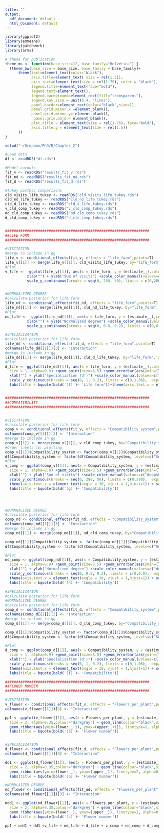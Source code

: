 ```yaml
---
title: ""
output:
  pdf_document: default
  html_document: default
---
```

```r

library(ggplot2)
library(emmeans)
library(patchwork)
library(brms)

# Theme for publication
theme_ms <- function(base_size=12, base_family="Helvetica") {
  (theme_bw(base_size = base_size, base_family = base_family)+
      theme(text=element_text(color="black"),
            axis.title=element_text( size = rel(1.3)),
            axis.text=element_text(size = rel(1.75), color = "black"),
            legend.title=element_text(face="bold"),
            legend.text=element_text(),
            legend.background=element_rect(fill="transparent"),
            legend.key.size = unit(0.4, 'lines'),
            panel.border=element_rect(color="black",size=1),
            panel.grid.minor.x =element_blank(),
            panel.grid.minor.y= element_blank(),
             panel.grid.major= element_blank(),
            plot.title = element_text(size = rel(1.75), face="bold"),
            axis.title.y = element_text(size = rel(1.5))
      ))
}

setwd("~/Dropbox/PhD/R/Chapter_2")

#Load data
df <- readRDS("df.rds")

#Model outputs
fit_v <- readRDS("results_fit_v.rds")
fit_nd <- readRDS("results_fit_nd.rds")
fit_d <- readRDS("results_fit_d.rds")

#Tukey posthoc comparisons
cld_visits_life_tukey <- readRDS("cld_visits_life_tukey.rds")
cld_nd_life_tukey <- readRDS("cld_nd_life_tukey.rds")
cld_d_life_tukey <- readRDS("cld_d_life_tukey.rds")
v_cld_comp_tukey <- readRDS("v_cld_comp_tukey.rds")
nd_cld_comp_tukey <- readRDS("nd_cld_comp_tukey.rds")
d_cld_comp_tukey <- readRDS("d_cld_comp_tukey.rds")


##################################################################
##LIFE FORM
##################################################################

#VISITATION
#merge to include in gg
life_v <- conditional_effects(fit_v, effects = "life_form",points=T) 
life_v[[1]] <- merge(life_v[[1]], cld_visits_life_tukey, by="life_form", all.x = TRUE)
#Plot
v_life <-  ggplot(life_v[[1]], aes(x = life_form, y = (estimate__),color=life_form)) + geom_jitter(width = 0.15,alpha=0.2,data = df,aes(x = life_form, y =                       Visits),size = 1, alpha=0.9) +geom_point(size=3.5) +geom_errorbar(aes(ymin=(lower__), ymax=(upper__)),width=0.2, size=1) +theme_ms()+
          xlab("") + ylab("Sum of visits") +scale_color_manual(values=c("forestgreen", "darkorange2","black")) +theme(legend.position="none")+
          scale_y_continuous(breaks = seq(0, 280, 50), limits = c(0,280),  expand = expansion(mult = c(0.05, .05))) +geom_text(data = life_v[[1]], aes(y =             270, label = .group),size=6)+ labs(title = bquote(bold('(d)')~ 'Life form'))+theme(axis.text.x = element_text(angle = 30, vjust = 1,hjust=1))


#NORMNALIZED DEGREE
#calculate posterior for life form
life_nd <- conditional_effects(fit_nd, effects = "life_form",points=T) 
life_nd[[1]] <- merge(life_nd[[1]], cld_nd_life_tukey, by="life_form", all.x = TRUE)
#Plot
nd_life <-  ggplot(life_nd[[1]], aes(x = life_form, y = (estimate__),color=life_form)) + geom_jitter(width = 0.15,alpha=0.2,data = df,aes(x = life_form, y =                       normalised.degree),size = 1, alpha=0.9) +geom_point(size=3.5) +geom_errorbar(aes(ymin=(lower__),     ymax=(upper__)),width=0.2,size=1)+theme_ms()+
          xlab("") + ylab("Normalized degree") +scale_color_manual(values=c("forestgreen", "darkorange2","black")) +theme(legend.position="none")+
          scale_y_continuous(breaks = seq(0, 0.8, 0.2), limits = c(0,0.8),  expand = expansion(mult = c(0.05, .05))) +geom_text(data = life_nd[[1]], aes(y =             0.75, label = .group),size=6)+ labs(title = bquote(bold('(e)')~ 'Life form'))+theme(axis.text.x = element_text(angle = 30, vjust = 1,hjust=1))

#SPECIALIZATION
#calculate posterior for life form
life_dd <- conditional_effects(fit_d, effects = "life_form",points=T) 
colnames(life_dd[[1]])[3] <- "Interaction"
#merge to include in gg
life_dd[[1]] <- merge(life_dd[[1]], cld_d_life_tukey, by="life_form", all.x = TRUE)
#Plot
d_life <- ggplot(life_dd[[1]], aes(x = life_form, y = (estimate__),color=life_form)) + geom_jitter(width = 0.15,alpha=0.2,data = df,aes(x = life_form, y = d),
  size = 1, alpha=0.9) +geom_point(size=3.5) +geom_errorbar(aes(ymin=(lower__), ymax=(upper__)),width=0.2, size=1)+theme_ms()+
  xlab("") + ylab("Specialization (d')") +scale_color_manual(values=c("forestgreen", "darkorange2","black"))+theme(legend.position="none")+
  scale_y_continuous(breaks = seq(0, 1, 0.2), limits = c(0,1.06),  expand = expansion(mult = c(0.05, .05))) +geom_text(data = life_dd[[1]], aes(y = 1.05, label = .group),size=6) +
  labs(title = bquote(bold('(f)')~ 'Life form'))+theme(axis.text.x = element_text(angle = 30, vjust = 1,hjust=1))


##################################################################
##COMPATIBILITY
##################################################################


#VISITATION
#calculate posterior for life form
comp_v <- conditional_effects(fit_v, effects = "Compatibility_system",points=T) 
colnames(comp_v[[1]])[3] <- "Interaction"
#merge to include in gg
comp_v[[1]] <- merge(comp_v[[1]], v_cld_comp_tukey, by="Compatibility_system", all.x = TRUE)
#Order labels for plotting
comp_v[[1]]$Compatibility_system <- factor(comp_v[[1]]$Compatibility_system, levels=c("Self compatible", "Partially self compatible", "Self incompatible", "Unisexual flowers"))
df$Compatibility_system <- factor(df$Compatibility_system, levels=c("Self compatible", "Partially self compatible", "Self incompatible", "Unisexual flowers"))
#Plot
v_comp <- ggplot(comp_v[[1]], aes(x = Compatibility_system, y = (estimate__),color=Compatibility_system)) + geom_jitter(width = 0.15,alpha=0.2,data = df,aes(x = Compatibility_system, y = Visits),
  size = 1, alpha=0.9) +geom_point(size=3.5) +geom_errorbar(aes(ymin=(lower__), ymax=(upper__)),width=0.2, size=1) +theme_ms()+
  xlab("") + ylab("Sum of visits") +scale_color_manual(values=c("deepskyblue2", "cyan4","orange","gray7")) +theme(legend.position="none")+
  scale_y_continuous(breaks = seq(0, 280, 50), limits = c(0,280),  expand = expansion(mult = c(0.05, .05))) +geom_text(data = comp_v[[1]], aes(y = 270, label = .group),size=6)+
  theme(axis.text.x = element_text(angle = 30, vjust = 1,hjust=1)) + scale_x_discrete(name=c(""),labels=c("Self-comp", "Part-selfcomp", "Self-incomp", "Uni-flow")) + 
  labs(title = bquote(bold('(g)')~ 'Compatibility'))




#NORMNALIZED DEGREE
#calculate posterior for life form
comp_nd <- conditional_effects(fit_nd, effects = "Compatibility_system",points=T) 
colnames(comp_nd[[1]])[3] <- "Interaction"
#merge to include in gg
comp_nd[[1]] <- merge(comp_nd[[1]], nd_cld_comp_tukey, by="Compatibility_system", all.x = TRUE)

comp_nd[[1]]$Compatibility_system <- factor(comp_nd[[1]]$Compatibility_system, levels=c("Self compatible", "Partially self compatible", "Self incompatible", "Unisexual flowers"))
df$Compatibility_system <- factor(df$Compatibility_system, levels=c("Self compatible", "Partially self compatible", "Self incompatible", "Unisexual flowers"))

#Plot
nd_comp <- ggplot(comp_nd[[1]], aes(x = Compatibility_system, y = (estimate__),color=Compatibility_system)) + geom_jitter(width = 0.15,alpha=0.2,data = df,aes(x = Compatibility_system, y = normalised.degree),
  size = 1, alpha=0.9) +geom_point(size=3.5) +geom_errorbar(aes(ymin=(lower__), ymax=(upper__)),width=0.2, size=1) +theme_ms()+
  xlab("") + ylab("Normalized degree") +scale_color_manual(values=c("deepskyblue2", "cyan4","orange","gray7")) +theme(legend.position="none")+
  scale_y_continuous(breaks = seq(0, 0.8, 0.2), limits = c(0,0.8),  expand = expansion(mult = c(0.05, .05))) +geom_text(data = comp_nd[[1]], aes(y = 0.75, label = .group),size=6)+
  theme(axis.text.x = element_text(angle = 30, vjust = 1,hjust=1)) + scale_x_discrete(name=c(""), labels=c("Self-comp", "Part-selfcomp", "Self-incomp", "Uni-flow")) +
  labs(title = bquote(bold('(h)')~ 'Compatibility'))

#SPECIALIZATION
#calculate posterior for life form
#NORMNALIZED DEGREE
#calculate posterior for life form
comp_d <- conditional_effects(fit_d, effects = "Compatibility_system",points=T) 
colnames(comp_d[[1]])[3] <- "Interaction"
#merge to include in gg
comp_d[[1]] <- merge(comp_d[[1]], d_cld_comp_tukey, by="Compatibility_system", all.x = TRUE)

comp_d[[1]]$Compatibility_system <- factor(comp_d[[1]]$Compatibility_system, levels=c("Self compatible", "Partially self compatible", "Self incompatible", "Unisexual flowers"))
df$Compatibility_system <- factor(df$Compatibility_system, levels=c("Self compatible", "Partially self compatible", "Self incompatible", "Unisexual flowers"))

#Plot
d_comp <- ggplot(comp_d[[1]], aes(x = Compatibility_system, y = (estimate__),color=Compatibility_system)) + geom_jitter(width = 0.15,alpha=0.2,data = df,aes(x = Compatibility_system, y = d),
  size = 1, alpha=0.9) +geom_point(size=3.5) +geom_errorbar(aes(ymin=(lower__), ymax=(upper__)),width=0.2, size=1) +theme_ms()+
  xlab("") + ylab("Specialization (d')") +scale_color_manual(values=c( "deepskyblue2", "cyan4","orange","gray7")) +theme(legend.position="none")+
  scale_y_continuous(breaks = seq(0, 1, 0.2), limits = c(0,1.06),  expand = expansion(mult = c(0.05, .05))) +geom_text(data = comp_d[[1]], aes(y = 1.05, label = .group),size=6)+
  theme(axis.text.x = element_text(angle = 30, vjust = 1,hjust=1)) + scale_x_discrete(name=c(""),labels=c("Self-comp", "Part-selfcomp", "Self-incomp", "Uni-flow")) +
  labs(title = bquote(bold('(i)')~ 'Compatibility'))

##################################################################
##FLOWER NUMBER
##################################################################

#VISITATION
v_flower <- conditional_effects(fit_v, effects = "Flowers_per_plant",points=T) 
colnames(v_flower[[1]])[3] <- "Interaction"

pp1 <- ggplot(v_flower[[1]], aes(x = Flowers_per_plant, y = (estimate__+1))) + geom_point(data = df,aes(x = Flowers_per_plant, y = Visits),
  size = 2, alpha=0.35,colour="darkgrey") + geom_line(colour="black",size=1.2) + ylim(0,quantile(df$Visits, 0.95)) +theme_ms()+
  geom_ribbon(aes(ymin=(lower__+1), ymax=(upper__+1)), linetype=2, alpha=0.15,fill="black") + ylab("Sum of visits") + xlab("")+
  labs(title = bquote(bold('(a)')~ 'Flower number'))


#SPECIALIZATION
d_flower <- conditional_effects(fit_d, effects = "Flowers_per_plant",points=T) 
colnames(d_flower[[1]])[3] <- "Interaction"

dd1 <- ggplot(d_flower[[1]], aes(x = Flowers_per_plant, y = (estimate__))) + geom_point(data = df,aes(x = Flowers_per_plant, y = d),
  size = 2, alpha=0.35,colour="darkgrey") + geom_line(colour="black",size=1.2)  +  theme_ms()+
  geom_ribbon(aes(ymin=(lower__), ymax=(upper__)), linetype=2, alpha=0.15,fill="black") + ylab("Specialization (d')") + xlab("")+
  labs(title = bquote(bold('(b)')~ 'Flower number'))

#NORMLAIZED DEGREE
nd_flower <- conditional_effects(fit_nd, effects = "Flowers_per_plant",points=T) 
colnames(nd_flower[[1]])[3] <- "Interaction"

ndd1 <- ggplot(nd_flower[[1]], aes(x = Flowers_per_plant, y = (estimate__))) + geom_point(data = df,aes(x = Flowers_per_plant, y = normalised.degree),
  size = 2, alpha=0.35,colour="darkgrey") + geom_line(colour="black",size=1.2)  +  theme_ms()+
  geom_ribbon(aes(ymin=(lower__), ymax=(upper__)), linetype=2, alpha=0.15,fill="black") + ylab("Normalized degree") + xlab("")+
  labs(title = bquote(bold('(c)')~ 'Flower number'))

pp1 + ndd1 + dd1 +v_life + nd_life + d_life + v_comp + nd_comp + d_comp + plot_layout(ncol = 3)

```